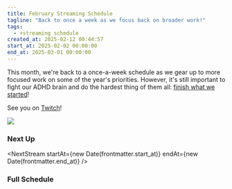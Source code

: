 ```yaml
---
title: February Streaming Schedule
tagline: "Back to once a week as we focus back on broader work!"
tags:
  - +streaming schedule
created_at: 2025-02-12 00:44:57
start_at: 2025-02-02 00:00:00
end_at: 2025-03-01 00:00:00
---
```



This month, we're back to a once-a-week schedule as we gear up to more focused work
on some of the year's priorities. However, it's still important to fight our ADHD
brain and do the hardest thing of them all: [finish what we started](http://atfujo.fujocoded.com)!

See you on <a href="https://twitch.tv/essentialrandomness">Twitch</a>!

<img src={Schedule.src} />

### Next Up

<NextStream
  startAt={new Date(frontmatter.start_at)}
  endAt={new Date(frontmatter.end_at)}
/>

### Full Schedule

<TimeToggle />
<StreamingSchedule
  startAt={new Date(frontmatter.start_at)}
  endAt={new Date(frontmatter.end_at)}
/>

<style>{`
    .toc, #table-of-contents {
      display:none;
    }
    img {
      padding: 0!important;
    }
`}</style>
